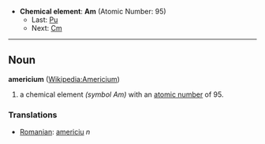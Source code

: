 *'''Chemical element''': '''Am''' (Atomic Number: 95)
**Last: [[Plutonium|Pu]]
**Next: [[Curium|Cm]]
----
== Noun ==
'''americium''' ([[en:Americium|Wikipedia:Americium]])

# a chemical element ''(symbol Am)'' with an [[atomic number]] of 95.

===Translations===
*[[Romanian]]: [[americiu]] ''n''